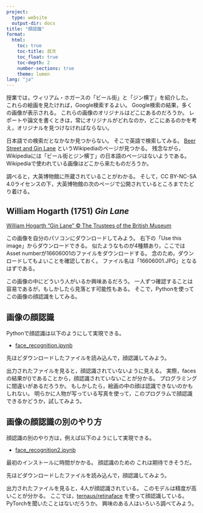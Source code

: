 ```yaml
---
project:
  type: website
  output-dir: docs
title: "顔認識"
format:
  html:
    toc: true
    toc-title: 目次
    toc_float: true
    toc-depth: 2
    number-sections: true
    theme: lumen
lang: "ja"
---
```


授業では，ウィリアム・ホガースの「ビール街」と「ジン横丁」を紹介した。
これらの絵画を見たければ，Google検索するよい。
Google検索の結果，多くの画像が表示される。
これらの画像のオリジナルはどこにあるのだろうか。
レポートや論文を書くときは，常にオリジナルがどれなのか，どこにあるのかを考え，オリジナルを見つけなければならない。

日本語での検索だとなかなか見つからない。
そこで英語で検索してみる。
[Beer Street and Gin Lane](https://en.wikipedia.org/wiki/Beer_Street_and_Gin_Lane){target="_blank"} というWikipediaのページが見つかる。
残念ながら，Wikipediaには「ビール街とジン横丁」の日本語のページはないようである。
Wikipediaで使われている画像はどこから来たものだろうか。

調べると，大英博物館に所蔵されていることがわかる。
そして，CC BY-NC-SA 4.0ライセンスの下，大英博物館の次のページで公開されているところまでたどり着ける。

::: {.callout-note collapse="true" icon="true"}
## William Hogarth (1751) *Gin Lane*

[William Hogarth "Gin Lane" © The Trustees of the British Museum](https://www.britishmuseum.org/collection/object/P_1868-0822-1595){target="_blank"}
:::

この画像を自分のパソコンにダウンロードしてみよう。
右下の「Use this image」からダウンロードできる。
似たようなものが4種類あり，ここではAsset numberが16606001のファイルをダウンロードする。
念のため，ダウンロードしてもよいことを確認しておく。
ファイル名は「16606001.JPG」となるはずである。

この画像の中にどういう人がいるか興味あるだろう。
一人ずつ確認することは容易であるが，もしかしたら見落とす可能性もある。
そこで，Pythonを使ってこの画像の顔認識をしてみる。


## 画像の顔認識

Pythonで顔認識は以下のようにして実現できる。

- [face_recognition.ipynb](https://github.com/takeshinishimura/Cooperative/blob/main/face_recognition.ipynb){target="_blank"}

先ほどダウンロードしたファイルを読み込んで，顔認識してみよう。

出力されたファイルを見ると，顔認識されていないように見える。
実際，facesの結果が()であることから，顔認識されていないことが分かる。
プログラミングに間違いがあるだろうか。
もしかしたら，絵画の中の顔は認識できないのかもしれない。
明らかに人物が写っている写真を使って，このプログラムで顔認識できるかどうか，試してみよう。


## 画像の顔認識の別のやり方

顔認識の別のやり方は，例えば以下のようにして実現できる。

- [face_recognition2.ipynb](https://github.com/takeshinishimura/Cooperative/blob/main/face_recognition2.ipynb){target="_blank"}

最初のインストールに時間がかかる。
顔認識のための
これは期待できそうだ。

先ほどダウンロードしたファイルを読み込んで，顔認識してみよう。

出力されたファイルを見ると，4人が顔認識されている。
このモデルは精度が高いことが分かる。
ここでは，[ternaus/retinaface](https://github.com/ternaus/retinaface){target="_blank"} を使って顔認識している。
PyTorchを聞いたことはないだろうか。
興味のある人はいろいろ調べてみよう。
